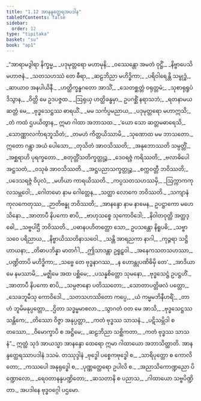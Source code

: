 ```yaml
---
title: "1.12 အာနန္ဒတ္ထေရအပဒါန"
tableOfContents: false
sidebar:
  order: 12
type: "tipitaka"
basket: "su"
book: "ap1"
---
```



<DynamicBreadcrumb />

<Division number="644" book="ap1" e="ch" v="20" p="57">

<Paragraph number="670" type="verses" book="ap1">
_“အာရာမဒွါရာ နိက္ခမ္မ,_  
_ပဒုမုတ္တရော မဟာမုနိ;_  
_ဝဿေန္တော အမတံ ဝုဋ္ဌိံ,_  
_နိဗ္ဗာပေသိ မဟာဇနံ._  

</Paragraph>

</Division>
<Division number="645" book="ap1" e="ch" v="20" p="57">

<Paragraph number="671" type="verses" book="ap1">
_သတသဟဿံ တေ ဓီရာ,_  
_ဆဠဘိညာ မဟိဒ္ဓိကာ;_  
_ပရိဝါရေန္တိ သမ္ဗုဒ္ဓံ,_  
_ဆာယာဝ အနပါယိနီ._  

</Paragraph>

</Division>
<Division number="646" book="ap1" e="ch" v="20" p="57">

<Paragraph number="672" type="verses" book="ap1">
_ဟတ္ထိက္ခန္ဓဂတော အာသိံ,_  
_သေတစ္ဆတ္တံ ဝရုတ္တမံ;_  
_သုစာရုရူပံ ဒိသွာန,_  
_ဝိတ္တိ မေ ဥဒပဇ္ဇထ._  

</Paragraph>

</Division>
<Division number="647" book="ap1" e="ch" v="20" p="57">

<Paragraph number="673" type="verses" book="ap1">
_ဩရုယှ ဟတ္ထိခန္ဓမှာ,_  
ဥပဂစ္ဆိံ နရာသဘံ;_  
_ရတနာမယဆတ္တံ မေ,_  
_ဗုဒ္ဓသေဋ္ဌဿ ဓာရယိံ._  

</Paragraph>

</Division>
<Division number="648" book="ap1" e="ch" v="20" p="57">

<Paragraph number="674" type="verses" book="ap1">
_မမ သင်္ကပ္ပမညာယ,_  
_ပဒုမုတ္တရော မဟာဣသိ;_  
_တံ ကထံ ဌပယိတွာန,_  
ဣမာ ဂါထာ အဘာသထ._  

</Paragraph>

</Division>
<Division number="649" book="ap1" e="ch" v="20" p="57">

<Paragraph number="675" type="verses" book="ap1">
_‘ယော သော ဆတ္တမဓာရေသိ,_  
_သောဏ္ဏာလင်္ကာရဘူသိတံ;_  
_တမဟံ ကိတ္တယိဿာမိ,_  
_သုဏောထ မမ ဘာသတော._  

</Paragraph>

</Division>
<Division number="650" book="ap1" e="ch" v="20" p="57">

<Paragraph number="676" type="verses" book="ap1">
ဣတော ဂန္တွာ အယံ ပေါသော,_  
_တုသိတံ အာဝသိဿတိ;_  
_အနုဘောဿတိ သမ္ပတ္တိံ,_  
_အစ္ဆရာဟိ ပုရက္ခတော._  

</Paragraph>

</Division>
<Division number="651" book="ap1" e="ch" v="20" p="57">

<Paragraph number="677" type="verses" book="ap1">
_စတုတ္တိံသတိက္ခတ္တုဉ္စ,_  
_ဒေဝရဇ္ဇံ ကရိဿတိ;_  
_ဗလာဓိပေါ အဋ္ဌသတံ,_  
_ဝသုဓံ အာဝသိဿတိ._  

</Paragraph>

</Division>
<Division number="652" book="ap1" e="ch" v="20" p="57">

<Paragraph number="678" type="verses" book="ap1">
_အဋ္ဌပညာသက္ခတ္တုဉ္စ,_  
_စက္ကဝတ္တီ ဘဝိဿတိ;_  
_ပဒေသရဇ္ဇံ ဝိပုလံ,_  
_မဟိယာ ကာရယိဿတိ._  

</Paragraph>

</Division>
<Division number="653" book="ap1" e="ch" v="20" p="57">

<Paragraph number="679" type="verses" book="ap1">
_ကပ္ပသတသဟဿမှိ,_  
_ဩက္ကာကကုလသမ္ဘဝေါ;_  
_ဂေါတမော နာမ ဂေါတ္တေန,_  
_သတ္ထာ လောကေ ဘဝိဿတိ._  

</Paragraph>

</Division>
<Division number="654" book="ap1" e="ch" v="20" p="58">

<Paragraph number="680" type="verses" book="ap1">
_သကျာနံ ကုလကေတုဿ,_  
_ဉာတိဗန္ဓု ဘဝိဿတိ;_  
_အာနန္ဒော နာမ နာမေန,_  
ဥပဋ္ဌာကော မဟေသိနော._  

</Paragraph>

</Division>
<Division number="655" book="ap1" e="ch" v="20" p="58">

<Paragraph number="681" type="verses" book="ap1">
_အာတာပီ နိပကော စာပိ,_  
_ဗာဟုသစ္စေ သုကောဝိဒေါ;_  
_နိဝါတဝုတ္တိ အတ္ထဒ္ဓေါ,_  
_သဗ္ဗပါဌီ ဘဝိဿတိ._  

</Paragraph>

</Division>
<Division number="656" book="ap1" e="ch" v="20" p="58">

<Paragraph number="682" type="verses" book="ap1">
_ပဓာနပဟိတတ္တော သော,_  
ဥပသန္တော နိရူပဓိ;_  
_သဗ္ဗာသဝေ ပရိညာယ,_  
_နိဗ္ဗာယိဿတိနာသဝေါ._  

</Paragraph>

</Division>
<Division number="657" book="ap1" e="ch" v="20" p="58">

<Paragraph number="683" type="verses" book="ap1">
_သန္တိ အာရညကာ နာဂါ,_  
_ကုဉ္ဇရာ သဋ္ဌိဟာယနာ;_  
_တိဓာပဘိန္နာ မာတင်္ဂါ,_  
_ဤသာဒန္တာ ဥရူဠှဝါ._  

</Paragraph>

</Division>
<Division number="658" book="ap1" e="ch" v="20" p="58">

<Paragraph number="684" type="verses" book="ap1">
_အနေကသတသဟဿာ,_  
_ပဏ္ဍိတာပိ မဟိဒ္ဓိကာ;_  
_သဗ္ဗေ တေ ဗုဒ္ဓနာဂဿ,_  
_န ဟောန္တုပဏိဓိမှိ တေ’._  

</Paragraph>

</Division>
<Division number="659" book="ap1" e="ch" v="20" p="58">

<Paragraph number="685" type="verses" book="ap1">
_အာဒိယာမေ နမဿာမိ,_  
_မဇ္ဈိမေ အထ ပစ္ဆိမေ;_  
_ပသန္နစိတ္တော သုမနော,_  
_ဗုဒ္ဓသေဋ္ဌံ ဥပဋ္ဌဟိံ._  

</Paragraph>

</Division>
<Division number="660" book="ap1" e="ch" v="20" p="58">

<Paragraph number="686" type="verses" book="ap1">
_အာတာပီ နိပကော စာပိ,_  
_သမ္ပဇာနော ပတိဿတော;_  
_သောတာပတ္တိဖလံ ပတ္တော,_  
_သေခဘူမီသု ကောဝိဒေါ._  

</Paragraph>

</Division>
<Division number="661" book="ap1" e="ch" v="20" p="58">

<Paragraph number="687" type="verses" book="ap1">
_သတသဟဿိတော ကပ္ပေ,_  
_ယံ ကမ္မမဘိနီဟရိံ;_  
_တာဟံ ဘူမိမနုပ္ပတ္တော,_  
_ဌိတာ သဒ္ဓမ္မမာစလာ._  

</Paragraph>

</Division>
<Division number="662" book="ap1" e="ch" v="20" p="58">

<Paragraph number="688" type="verses" book="ap1">
_သွာဂတံ ဝတ မေ အာသိ,_  
_ဗုဒ္ဓသေဋ္ဌဿ သန္တိကေ;_  
_တိဿော ဝိဇ္ဇာ အနုပ္ပတ္တာ,_  
_ကတံ ဗုဒ္ဓဿ သာသနံ._  

</Paragraph>

</Division>
<Division number="663" book="ap1" e="ch" v="20" p="58">

<Paragraph number="689" type="verses" book="ap1">
_ပဋိသမ္ဘိဒါ စတဿော,_  
_ဝိမောက္ခာပိ စ အဋ္ဌိမေ;_  
_ဆဠဘိညာ သစ္ဆိကတာ,_  
_ကတံ ဗုဒ္ဓဿ သာသနံ”._  

</Paragraph>

<Paragraph number="690" book="ap1">
ဣတ္ထံ သုဒံ အာယသ္မာ အာနန္ဒော ထေရော ဣမာ ဂါထာယော အဘာသိတ္ထာတိ.

</Paragraph>
</Division>

<Paragraph number="691" type="center" book="ap1">
အာနန္ဒတ္ထေရဿာပဒါနံ ဒသမံ.



</Paragraph>

<Paragraph number="692" type="center" book="ap1">
တဿုဒ္ဒါနံ


</Paragraph>

<Paragraph number="693" type="verses" book="ap1">
_ဗုဒ္ဓေါ ပစ္စေကဗုဒ္ဓေါ စ,_  
_သာရိပုတ္တော စ ကောလိတော;_  
_ကဿပေါ အနုရုဒ္ဓေါ စ,_  
_ပုဏ္ဏတ္ထေရော ဥပါလိ စ._  

</Paragraph>

<Paragraph number="694" type="verses" book="ap1">
_အညာသိကောဏ္ဍညော ပိဏ္ဍောလော,_  
_ရေဝတာနန္ဒပဏ္ဍိတော;_  
_ဆသတာနိ စ ပညာသ,_  
_ဂါထာယော သဗ္ဗပိဏ္ဍိတာ._  


</Paragraph>

<Paragraph number="695" type="center" book="ap1">
အပဒါနေ ဗုဒ္ဓဝဂ္ဂေါ ပဌမော.
</Paragraph>